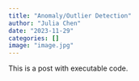 ```yaml
---
title: "Anomaly/Outlier Detection"
author: "Julia Chen"
date: "2023-11-29"
categories: []
image: "image.jpg"
---
```


This is a post with executable code.
